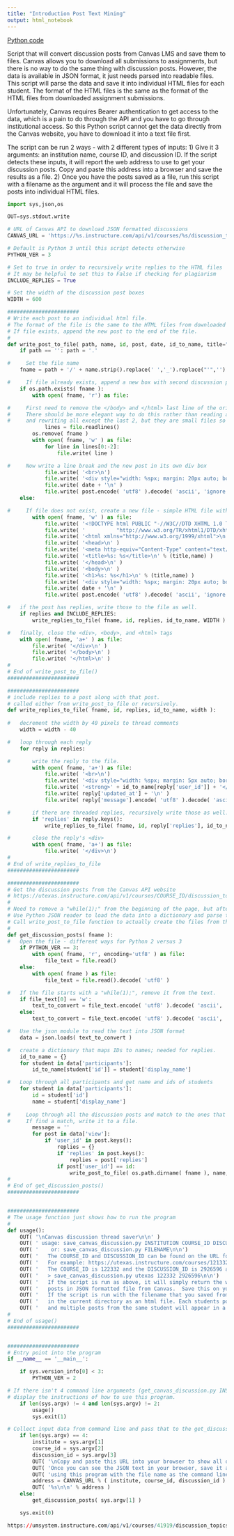 ```yaml
---
title: "Introduction Post Text Mining"
output: html_notebook
---
```

[Python code](https://github.com/dsp444/save_canvas_discussion)

Script that will convert discussion posts from Canvas LMS and save them to files.
Canvas allows you to download all submissions to assignments, but there is no way
to do the same thing with discussion posts.  However, the data is available in JSON format,
it just needs parsed into readable files.  This script will parse the data and save it into
individual HTML files for each student.  The format of the HTML files is the same as the
format of the HTML files from downloaded assignment submissions.

Unfortunately, Canvas requires Bearer authentication to get access to the data, which is
a pain to do through the API and you have to go through institutional access.  So this Python script
cannot get the data directly from the Canvas website, you have to download it into a text file first.

The script can be run 2 ways - with 2 different types of inputs:
  1) Give it 3 arguments: an institution name, course ID, and discussion ID.  If the script detects these inputs,
     it will report the web address to use to get your discussion posts. Copy and paste this address into
     a browser and save the results as a file.
  2) Once you have the posts saved as a file, run this script with a filename as the argument and it will
     process the file and save the posts into individual HTML files.



```python

import sys,json,os

OUT=sys.stdout.write

# URL of Canvas API to download JSON formatted discussions
CANVAS_URL = 'https://%s.instructure.com/api/v1/courses/%s/discussion_topics/%s/view?include_new_entries=1&include_enrollment_state=1'

# Default is Python 3 until this script detects otherwise
PYTHON_VER = 3

# Set to true in order to recursively write replies to the HTML files
# It may be helpful to set this to False if checking for plagiarism
INCLUDE_REPLIES = True

# Set the width of the discussion post boxes
WIDTH = 600

#######################
# Write each post to an individual html file.
# The format of the file is the same to the HTML files from downloaded text entry assingments on Canvas
# If file exists, append the new post to the end of the file.
#
def write_post_to_file( path, name, id, post, date, id_to_name, title="Discussion Posts", replies={} ):
    if path == '': path = '.'

#     Set the file name
    fname = path + '/' + name.strip().replace(' ','_').replace("'",'') + '_' + str(id) + '.html'

#     If file already exists, append a new box with second discussion post
    if os.path.exists( fname ):
        with open( fname, 'r') as file:

#     First need to remove the </body> and </html> last line of the original file
#     There should be more elegant way to do this rather than reading all the lines, deleting the file,
#     and rewriting all except the last 2, but they are small files so it doesn't matter too much.
            lines = file.readlines()
        os.remove( fname )
        with open( fname, 'w' ) as file:
            for line in lines[0:-2]:
                file.write( line )

#     Now write a line break and the new post in its own div box
            file.write( '<br>\n')
            file.write( '<div style="width: %spx; margin: 20px auto; border: 1px solid #888; padding: 20px;">\n' % WIDTH )
            file.write( date + '\n' )
            file.write( post.encode( 'utf8' ).decode( 'ascii', 'ignore' ) + '\n' )
    else:

#     If file does not exist, create a new file - simple HTML file with the discussion post.
        with open( fname, 'w' ) as file:
            file.write( '<!DOCTYPE html PUBLIC "-//W3C//DTD XHTML 1.0 Transitional//EN"\n' )
            file.write( '          "http://www.w3.org/TR/xhtml1/DTD/xhtml1-transitional.dtd">\n' )
            file.write( '<html xmlns="http://www.w3.org/1999/xhtml">\n' )
            file.write( '<head>\n' )
            file.write( '<meta http-equiv="Content-Type" content="text/html;charset=utf-8" />\n' )
            file.write( '<title>%s: %s</title>\n' % (title,name) )
            file.write( '</head>\n' )
            file.write( '<body>\n' )
            file.write( '<h1>%s: %s</h1>\n' % (title,name) )
            file.write( '<div style="width: %spx; margin: 20px auto; border: 1px solid #888; padding: 20px;">\n' % WIDTH )
            file.write( date + '\n' )
            file.write( post.encode( 'utf8' ).decode( 'ascii', 'ignore' ) + '\n' )

#   if the post has replies, write those to the file as well.
    if replies and INCLUDE_REPLIES:
        write_replies_to_file( fname, id, replies, id_to_name, WIDTH )

#   finally, close the <div>, <body>, and <html> tags
    with open( fname, 'a+' ) as file:
        file.write( '</div>\n' )
        file.write( '</body>\n' )
        file.write( '</html>\n' )
#
# End of write_post_to_file()
#######################

#######################
# include replies to a post along with that post.
# called either from write_post_to_file or recursively.
def write_replies_to_file( fname, id, replies, id_to_name, width ):
    
#   decrement the width by 40 pixels to thread comments
    width = width - 40

#   loop through each reply
    for reply in replies:

#       write the reply to the file.
        with open( fname, 'a+') as file:
            file.write( '<br>\n')
            file.write( '<div style="width: %spx; margin: 5px auto; border: 1px solid #888; padding: 20px;">\n' % width )
            file.write( '<strong>' + id_to_name[reply['user_id']] + '</strong>\n' )
            file.write( reply['updated_at'] + '\n' )
            file.write( reply['message'].encode( 'utf8' ).decode( 'ascii', 'ignore' ) + '\n' )

#       if there are threaded replies, recursively write those as well.
        if 'replies' in reply.keys():
            write_replies_to_file( fname, id, reply['replies'], id_to_name, width )

#       close the reply's <div>
        with open( fname, 'a+') as file:
            file.write( '</div>\n')
#
# End of write_replies_to_file
#######################

#######################
# Get the discussion posts from the Canvas API website
# https://utexas.instructure.com/api/v1/courses/COURSE_ID/discussion_topics/DISCUSSION_ID/view?include_new_entries=1&include_enrollment_state=1
#
# Need to remove a "while(1);" from the beginning of the page, but after that it is just data in JSON format
# Use Python JSON reader to load the data into a dictionary and parse the data out.
# Call write_post_to_file function to actually create the files from the JSON data.
#
def get_discussion_posts( fname ):
#   Open the file - different ways for Python 2 versus 3
    if PYTHON_VER == 3:
        with open( fname, 'r', encoding='utf8' ) as file:
            file_text = file.read()
    else:
        with open( fname ) as file:
            file_text = file.read().decode( 'utf8' )

#   If the file starts with a "while(1);", remove it from the text.    
    if file_text[0] == 'w':
        text_to_convert = file_text.encode( 'utf8' ).decode( 'ascii', 'ignore' )[9:]
    else:
        text_to_convert = file_text.encode( 'utf8' ).decode( 'ascii', 'ignore' )

#   Use the json module to read the text into JSON format
    data = json.loads( text_to_convert )

#   create a dictionary that maps IDs to names; needed for replies.
    id_to_name = {}
    for student in data['participants']:
        id_to_name[student['id']] = student['display_name']

#   Loop through all participants and get name and ids of students
    for student in data['participants']:
        id = student['id']
        name = student['display_name']
    
#     Loop through all the discussion posts and match to the ones that this student posted.
#     If find a match, write it to a file.
        message = '' 
        for post in data['view']:
            if 'user_id' in post.keys():
                replies = {}
                if 'replies' in post.keys():
                    replies = post['replies']
                if post['user_id'] == id:
                    write_post_to_file( os.path.dirname( fname ), name, id, post['message'], post['updated_at'], id_to_name, os.path.basename( fname ).split('.')[0], replies )
#
# End of get_discussion_posts()
#######################


#######################
# The usage function just shows how to run the program
#
def usage():
    OUT( '\nCanvas discussion thread saver\n\n' )
    OUT( ' usage: save_canvas_discussion.py INSTITUTION COURSE_ID DISCUSSION_ID\n' )
    OUT( '    or: save_canvas_discussion.py FILENAME\n\n')
    OUT( '   The COURSE_ID and DISCUSSION_ID can be found on the URL for the Canvas discussion thread.\n' )
    OUT( '   For example: https://utexas.instructure.com/courses/1213320/discussion_topics/2926596\n' )
    OUT( '   The COURSE_ID is 122332 and the DISCUSSION_ID is 2926596 and you would run the script with the command:\n' )
    OUT( '   > save_canvas_discussion.py utexas 122332 2926596\n\n')        
    OUT( '   If the script is run as above, it will simply return the web address to use to display the discussion\n' )
    OUT( '   posts in JSON formatted file from Canvas.  Save this on your computer as a file for the next step.\n\n') 
    OUT( '   If the script is run with the filename that you saved from the previous step, it will save posts for each student\n' )
    OUT( '   in the current directory as an html file. Each students posts will be saved as a different html file\n' )
    OUT( '   and multiple posts from the same student will appear in a single html file for that student.\n\n' )
#
# End of usage()
#######################


#######################
# Entry point into the program
if __name__ == '__main__':

    if sys.version_info[0] < 3:
        PYTHON_VER = 2

# If there isn't 4 command line arguments (get_canvas_discussion.py INSTITUTION COURSE_ID DISCUSSION_ID), then 
# display the instructions of how to use this program.
    if len(sys.argv) != 4 and len(sys.argv) != 2:
        usage()
        sys.exit(1)

# Collect input data from command line and pass that to the get_discussion_posts() function
    if len(sys.argv) == 4:
        institute = sys.argv[1]
        course_id = sys.argv[2]
        discussion_id = sys.argv[3]
        OUT( '\nCopy and paste this URL into your browser to show all discussion posts into JSON format.\n ')
        OUT( 'Once you can see the JSON text in your browser, save it as a file on you computer to process\n ')
        OUT( 'using this program with the file name as the command line input.\n' )
        address = CANVAS_URL % ( institute, course_id, discussion_id )
        OUT( '%s\n\n' % address )
    else:
        get_discussion_posts( sys.argv[1] )

    sys.exit(0)
```



```r
https://umsystem.instructure.com/api/v1/courses/41919/discussion_topics/595033/view?include_new_entries=1&include_enrollment_state=1
```

